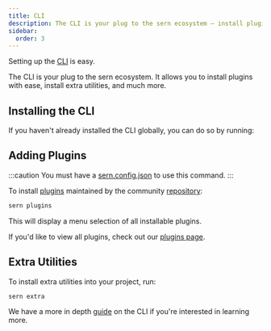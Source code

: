 ```yaml
---
title: CLI
description: The CLI is your plug to the sern ecosystem — install plugins, extra utilities, and more.
sidebar:
  order: 3
---
```


Setting up the [CLI](https://github.com/sern-handler/cli) is easy.

The CLI is your plug to the sern ecosystem. It allows you to install plugins with ease, install extra utilities, and much more.

## Installing the CLI

If you haven't already installed the CLI globally, you can do so by running:


<PackageManagers command="add" text="-g @sern/cli"/>

## Adding Plugins

:::caution
You must have a [sern.config.json](/v3/guide/walkthrough/good-to-know#sernconfigjson) to use this command.
:::

To install [plugins](/v3/guide/walkthrough/plugins) maintained by the community [repository](https://github.com/sern-handler/awesome-plugins):

```sh
sern plugins
```

This will display a menu selection of all installable plugins.

If you'd like to view all plugins, check out our [plugins page](/plugins).

## Extra Utilities

To install extra utilities into your project, run:

```sh
sern extra
```

We have a more in depth [guide](/cli/about) on the CLI if you're interested in learning more.
